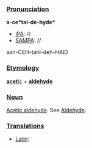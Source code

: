 ===[[Pronunciation]]===

'''a-ce*tal-de-hyde*'''
*[[IPA]]: //
*[[SAMPA]]: //
aah-CEH-tahl-deh-HAID
===[[Etymology]]===

[[acetic|'''acet'''ic]] + [[aldehyde|'''aldehyde''']]
===[[Noun]]===

[[Acetic aldehyde]]. See [[Aldehyde]].
===[[Translations]]===

*[[Latin]]: